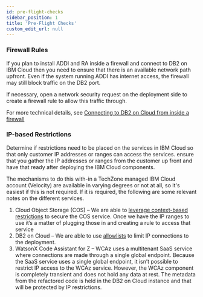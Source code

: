 ```yaml
---
id: pre-flight-checks
sidebar_position: 1
title: 'Pre-Flight Checks'
custom_edit_url: null
---
```

### Firewall Rules

If you plan to install ADDI and RA inside a firewall and connect to DB2 on
IBM Cloud then you need to ensure that there is an available network path
upfront. Even if the system running ADDI has internet access, the firewall
may still block traffic on the DB2 port.

If necessary, open a network security request on the deployment side to 
create a firewall rule to allow this traffic through.

For more technical details, see 
[Connecting to DB2 on Cloud from inside a firewall](Prepare/cloud_databases#connecting-to-db2-on-cloud-from-inside-firewall)

### IP-based Restrictions

Determine if restrictions need to be placed on the services in IBM Cloud
so that only customer IP addresses or ranges can access the services. ensure
that you gather the IP addresses or ranges from the customer up front and 
have that ready after deploying the IBM Cloud components.

The mechanisms to do this with-in a TechZone managed IBM Cloud account (Velocity) 
are available in varying degrees or not at all, so it's easiest if this
is not required. If it is required, the following are some relevant notes
on the different services.

1. Cloud Object Storage (COS) – We are able to [leverage context-based 
restrictions](https://cloud.ibm.com/docs/account?topic=account-context-restrictions-tutorial)
to secure the COS service. Once we have the IP ranges 
to use it’s a matter of plugging those in and creating a rule to access that service
2. DB2 on Cloud – We are able to use [allowlists](https://cloud.ibm.com/docs/cloud-databases?topic=cloud-databases-allowlisting&interface=ui#ip-allowlist)
to limit IP connections to the deployment.
3. WatsonX Code Assistant for Z – WCAz uses a multitenant SaaS service 
where connections are made through a single global endpoint. Because the SaaS service 
uses a single global endpoint, it isn’t possible to restrict IP access to the WCAz service. 
However, the WCAz component is completely transient and does not hold any data at rest. 
The metadata from the refactored code is held in the DB2 on Cloud instance and that 
will be protected by IP restrictions.

